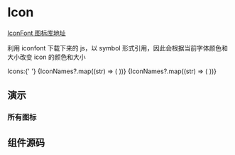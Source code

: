 
# Icon

[IconFont 图标库地址](https://www.iconfont.cn/manage/index?manage_type=myprojects&projectId=3868223)

利用 iconfont 下载下来的 js，以 symbol 形式引用，因此会根据当前字体颜色和大小改变 icon 的颜色和大小

<DemoBlock>
  Icons:{' '}
  {IconNames?.map((str) => (
    <Icon type={str} style={{ fontSize: 46 }} />
  ))}
  {IconNames?.map((str) => (
    <Icon type={str} style={{ fontSize: 46, color: 'blue' }} />
  ))}
</DemoBlock>

## 演示

### 所有图标

## 组件源码

